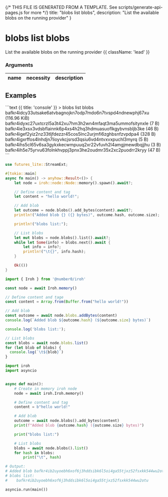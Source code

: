 {/* THIS FILE IS GENERATED FROM A TEMPLATE. See scripts/generate-api-pages.js for more */}
    title: "blobs list blobs",
    description: "List the available blobs on the running provider"
}

<div className='not-prose mb-5'>
    <Breadcrumbs pages={[
        { name: 'API', href: '/docs/api', current: false },
        { name: 'blobs list blobs', href: '/docs/api/blobs-list-blobs', current: true },
    ]} />
</div>

# blobs list blobs

List the available blobs on the running provider {{ className: 'lead' }}


### Arguments

| name | necessity | description |
| ---- | --------- | ----------- |



## Examples

<CodeGroup title="blobs list blobs">
```text {{ title: 'console' }}
> blobs list blobs
 bafkr4idcy33utsake6atvbagnojkn7odp7mdo6n7tvspd4ndnewphj67xu (116.96 KiB)
 bafkr4idyxc27uxtcrzl5a3t42xu7hm3h2wn4mfaqt3ma5ummofsitynxle (7 B)
 bafkr4ie3xsx3vdsbflainnk6p4xs4h2hq3hdmuasuoflkgybvnsbljb3ke (46 B)
 bafkr4igef2yiz2nz33tljfdezzr45cos5lnc2urjmfi6zghbsnfzvpdpa4 (328 B)
 bafkr4igxrffos4lnhdjn7lioyvkcjsrsd3qsiu6vd4ntvxvxpuchl3myrq (5 B)
 bafkr4ihs5cl65v6sa3gykxkecwmpuuq2xr22vfuvh2l4amgjmewdbqjjhu (3 B)
 bafkr4ih5e75yrvu63folnkhvppj3pnx3he2oudmr35x2xc2puodrr2kryy (47 B)
```

```rust {{ title: 'rust' }}
use futures_lite::StreamExt;

#[tokio::main]
async fn main() -> anyhow::Result<()> {
    let node = iroh::node::Node::memory().spawn().await?;

    // Define content and tag
    let content = "hello world!";

    // Add blob
    let outcome = node.blobs().add_bytes(content).await?;
    println!("Added blob {} ({} bytes)", outcome.hash, outcome.size);

    println!("blobs list:");

    // List blobs
    let mut blobs = node.blobs().list().await?;
    while let Some(info) = blobs.next().await {
        let info = info?;
        println!("\t{}", info.hash);
    }

    Ok(())
}

```


```js {{ title: 'nodejs' }}
import { Iroh } from '@number0/iroh'

const node = await Iroh.memory()

// Define content and tage
const content = Array.from(Buffer.from("hello world!"))

// Add blob
const outcome = await node.blobs.addBytes(content)
console.log(`Added blob ${outcome.hash} (${outcome.size} bytes)`)

console.log('blobs list:');

// List blobs
const blobs = await node.blobs.list()
for (let blob of blobs) {
  console.log(`\t${blob}`)
}

```


```python {{ title: 'python' }}
import iroh
import asyncio


async def main():
    # Create in memory iroh node
    node = await iroh.Iroh.memory()

    # Define content and tag
    content = b"hello world!"

    # Add blob
    outcome = await node.blobs().add_bytes(content)
    print(f"Added blob {outcome.hash} ({outcome.size} bytes)")

    print("blobs list:")

    # List blobs
    blobs = await node.blobs().list()
    for hash in blobs:
        print("\t", hash)

# Output:
# Added blob bafkr4ib2uyoebh6xof6j3hddsibk6l5oi4ga55tjxz52fsxkk544wu2otu (12 bytes)
# blobs list:
# 	 bafkr4ib2uyoebh6xof6j3hddsibk6l5oi4ga55tjxz52fsxkk544wu2otu

asyncio.run(main())

```


</CodeGroup>
